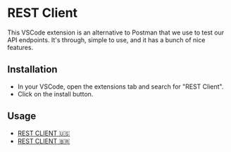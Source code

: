 # REST Client

This VSCode extension is an alternative to Postman that we use to test our API endpoints. It's through, simple to use, and it has a bunch of nice features.

## Installation

- In your VSCode, open the extensions tab and search for "REST Client".
- Click on the install button.

## Usage

- [REST CLIENT <span class="emoji">🇺🇸</span>](https://www.youtube.com/watch?v=qJlTGaTIkHA&pp=ygUSdnNjb2RlIHJlc3QgY2xpZW50)
- [REST CLIENT <span class="emoji">🇧🇷</span>](https://www.youtube.com/watch?v=DB0FSp9ZZiU)
